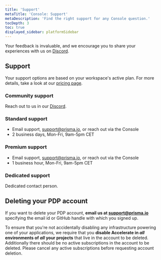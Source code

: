 ```yaml
---
title: 'Support'
metaTitle: 'Console: Support'
metaDescription: 'Find the right support for any Console question.'
tocDepth: 3
toc: true
displayed_sidebar: platformSidebar
---
```


Your feedback is invaluable, and we encourage you to share your experiences with us on [Discord](https://pris.ly/discord?utm_source=docs&utm_medium=intro_text).


## Support

Your support options are based on your workspace's active plan. For more details, take a look at our [pricing page](https://www.prisma.io/pricing).

### Community support

Reach out to us in our [Discord](https://pris.ly/discord?utm_source=docs&utm_medium=inline_text).

### Standard support

- Email support, [support@prisma.io](mailto:support@prisma.io), or reach out via the Console
- 2 business days, Mon-Fri, 9am-5pm CET

### Premium support

- Email support, [support@prisma.io](mailto:support@prisma.io), or reach out via the Console
- 1 business hour, Mon-Fri, 9am-5pm CET

### Dedicated support

Dedicated contact person.

## Deleting your PDP account

If you want to delete your PDP account, **email us at [support@prisma.io](mailto:support@prisma.io)** specifying the email id or GitHub handle with which you signed up. 

To ensure that you're not accidentally disabling any infrastructure powering one of your applications, we require that you **disable Accelerate in _all_ environments of _all_ your projects** that live in the account to be deleted.
Additionally there should be no active subscriptions in the account to be deleted. Please cancel any active subscriptions before requesting account deletion.